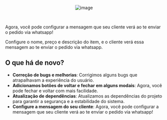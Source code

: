 
<Badge text="Notas da versão v0.3.9" />

<div align="center">

![image](https://github.com/user-attachments/assets/da7d8698-b012-44f6-ac40-dcd69dfcc520)

</div>

<br />

Agora, você pode configurar a mensagem que seu cliente verá ao te enviar o pedido via whatsapp!

Configure o nome, preço e descrição do item, e o cliente verá essa mensagem ao te enviar o pedido via whatsapp.

## O que há de novo?

-   **Correção de bugs e melhorias**: Corrigimos alguns bugs que atrapalhavam a experiência do usuário.
-   **Adicionamos botões de voltar e fechar em alguns modais**: Agora, você pode fechar e voltar com mais facilidade.
-   **Atualização de dependências**: Atualizamos as dependências do projeto para garantir a segurança e a estabilidade do sistema.
-   **Configure a mensagem do seu cliente**: Agora, você pode configurar a mensagem que seu cliente verá ao te enviar o pedido via whatsapp!


<br />
<br />
